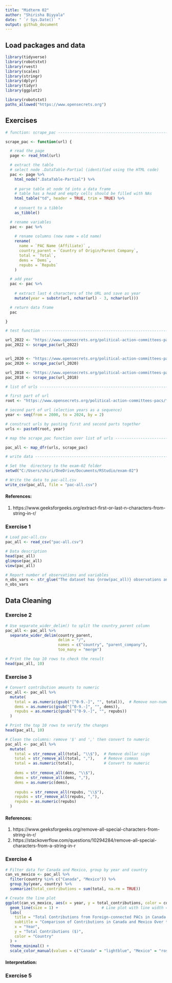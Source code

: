 ```yaml
---
title: "Midterm 02"
author: "Shirisha Biyyala"
date: " `r Sys.Date()` "
output: github_document
---
```


## Load packages and data

```r
library(tidyverse)
library(robotstxt)
library(rvest)
library(scales)
library(stringr)
library(dplyr)
library(tidyr)
library(ggplot2)
```

```r
library(robotstxt)
paths_allowed("https://www.opensecrets.org")
```

## Exercises

```r
# function: scrape_pac ---------------------------------------------------------

scrape_pac <- function(url) {

  # read the page
  page <- read_html(url)

  # extract the table
  # select node .DataTable-Partial (identified using the HTML code)
  pac <- page %>%
    html_node(".DataTable-Partial") %>%
    
    # parse table at node td into a data frame
    # table has a head and empty cells should be filled with NAs
    html_table("td", header = TRUE, trim = TRUE) %>%
    
    # convert to a tibble
    as_tibble()

  # rename variables
  pac <- pac %>%
    
    # rename columns (new name = old name)
    rename(
      name = `PAC Name (Affiliate)` ,
      country_parent = `Country of Origin/Parent Company`,
      total = `Total`,
      dems = `Dems`,
      repubs = `Repubs` 
    )

  # add year
  pac <- pac %>%
    
    # extract last 4 characters of the URL and save as year
    mutate(year = substr(url, nchar(url) - 3, nchar(url)))

  # return data frame
  pac

}

# test function ----------------------------------------------------------------

url_2022 <- "https://www.opensecrets.org/political-action-committees-pacs/foreign-connected-pacs/2022"
pac_2022 <- scrape_pac(url_2022)


url_2020 <- "https://www.opensecrets.org/political-action-committees-pacs/foreign-connected-pacs/2020"
pac_2020 <- scrape_pac(url_2020)

url_2018 <- "https://www.opensecrets.org/political-action-committees-pacs/foreign-connected-pacs/2018"
pac_2018 <- scrape_pac(url_2018)

# list of urls -----------------------------------------------------------------

# first part of url
root <- "https://www.opensecrets.org/political-action-committees-pacs/foreign-connected-pacs/"

# second part of url (election years as a sequence)
year <- seq(from = 2000, to = 2024, by = 2)

# construct urls by pasting first and second parts together
urls <- paste0(root, year)

# map the scrape_pac function over list of urls --------------------------------

pac_all <- map_dfr(urls, scrape_pac)

# write data -------------------------------------------------------------------

# Set the  directory to the exam-02 folder
setwd("C:/Users/shiri/OneDrive/Documents/RStudio/exam-02")

# Write the data to pac-all.csv
write_csv(pac_all, file = "pac-all.csv")
```


#### References:

1. https://www.geeksforgeeks.org/extract-first-or-last-n-characters-from-string-in-r/

### Exercise 1

```r
# Load pac-all.csv
pac_all <- read_csv("pac-all.csv")

# Data description
head(pac_all)
glimpse(pac_all)
view(pac_all)

# Report number of observations and variables
n_obs_vars <- str_glue("The dataset has {nrow(pac_all)} observations and {ncol(pac_all)} variables.")
n_obs_vars
```

## Data Cleaning

### Exercise 2

```r
# Use separate_wider_delim() to split the country_parent column
pac_all <- pac_all %>%
  separate_wider_delim(country_parent, 
                       delim = "/", 
                       names = c("country", "parent_company"), 
                       too_many = "merge")

# Print the top 10 rows to check the result
head(pac_all, 10)
```


### Exercise 3

```r
# Convert contribution amounts to numeric
pac_all <- pac_all %>%
  mutate(
    total = as.numeric(gsub("[^0-9.-]", "", total)),  # Remove non-numeric characters and convert to numeric
    dems = as.numeric(gsub("[^0-9.-]", "", dems)),    
    repubs = as.numeric(gsub("[^0-9.-]", "", repubs)) 
  )

# Print the top 10 rows to verify the changes
head(pac_all, 10)
```

```r
# Clean the columns: remove '$' and ',' then convert to numeric
pac_all <- pac_all %>%
  mutate(
    total = str_remove_all(total, "\\$"),  # Remove dollar sign
    total = str_remove_all(total, ","),    # Remove commas 
    total = as.numeric(total),             # Convert to numeric
    
    dems = str_remove_all(dems, "\\$"),    
    dems = str_remove_all(dems, ","),      
    dems = as.numeric(dems),               
    
    repubs = str_remove_all(repubs, "\\$"),  
    repubs = str_remove_all(repubs, ","),    
    repubs = as.numeric(repubs)             
  )
```

#### References:

1. https://www.geeksforgeeks.org/remove-all-special-characters-from-string-in-r/
2. https://stackoverflow.com/questions/10294284/remove-all-special-characters-from-a-string-in-r

### Exercise 4


```r
# Filter data for Canada and Mexico, group by year and country
can_vs_mexico <- pac_all %>%
  filter(country %in% c("Canada", "Mexico")) %>%
  group_by(year, country) %>%
  summarize(total_contributions = sum(total, na.rm = TRUE))

# Create the line plot
ggplot(can_vs_mexico, aes(x = year, y = total_contributions, color = country)) +
  geom_line(size = 1) +                   # Line plot with line width = 1
  labs(
    title = "Total Contributions from Foreign-connected PACs in Canada and Mexico",
    subtitle = "Comparison of Contributions in Canada and Mexico Over the Years",
    x = "Year",
    y = "Total Contributions ($)",
    color = "Country"
  ) +
  theme_minimal() +                       
  scale_color_manual(values = c("Canada" = "lightblue", "Mexico" = "rosybrown"))  
```

#### Interpretation:


### Exercise 5

```r


```

